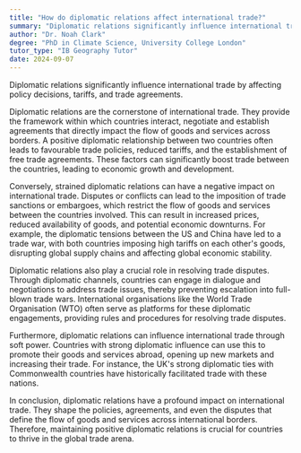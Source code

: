 ```yaml
---
title: "How do diplomatic relations affect international trade?"
summary: "Diplomatic relations significantly influence international trade by affecting policy decisions, tariffs, and trade agreements."
author: "Dr. Noah Clark"
degree: "PhD in Climate Science, University College London"
tutor_type: "IB Geography Tutor"
date: 2024-09-07
---
```


Diplomatic relations significantly influence international trade by affecting policy decisions, tariffs, and trade agreements.

Diplomatic relations are the cornerstone of international trade. They provide the framework within which countries interact, negotiate and establish agreements that directly impact the flow of goods and services across borders. A positive diplomatic relationship between two countries often leads to favourable trade policies, reduced tariffs, and the establishment of free trade agreements. These factors can significantly boost trade between the countries, leading to economic growth and development.

Conversely, strained diplomatic relations can have a negative impact on international trade. Disputes or conflicts can lead to the imposition of trade sanctions or embargoes, which restrict the flow of goods and services between the countries involved. This can result in increased prices, reduced availability of goods, and potential economic downturns. For example, the diplomatic tensions between the US and China have led to a trade war, with both countries imposing high tariffs on each other's goods, disrupting global supply chains and affecting global economic stability.

Diplomatic relations also play a crucial role in resolving trade disputes. Through diplomatic channels, countries can engage in dialogue and negotiations to address trade issues, thereby preventing escalation into full-blown trade wars. International organisations like the World Trade Organisation (WTO) often serve as platforms for these diplomatic engagements, providing rules and procedures for resolving trade disputes.

Furthermore, diplomatic relations can influence international trade through soft power. Countries with strong diplomatic influence can use this to promote their goods and services abroad, opening up new markets and increasing their trade. For instance, the UK's strong diplomatic ties with Commonwealth countries have historically facilitated trade with these nations.

In conclusion, diplomatic relations have a profound impact on international trade. They shape the policies, agreements, and even the disputes that define the flow of goods and services across international borders. Therefore, maintaining positive diplomatic relations is crucial for countries to thrive in the global trade arena.
    